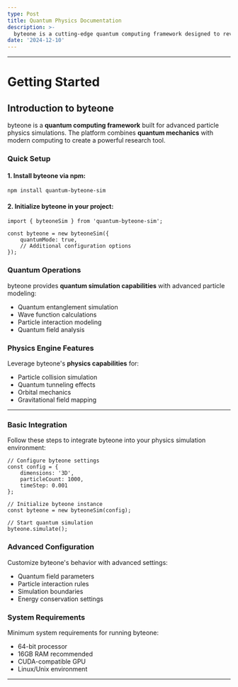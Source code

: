 ```yaml
---
type: Post
title: Quantum Physics Documentation
description: >-
  byteone is a cutting-edge quantum computing framework designed to revolutionize particle physics simulations. This documentation provides comprehensive information about byteone's capabilities, integration processes, and technical specifications.
date: '2024-12-10'
---
```


***


# Getting Started


## Introduction to byteone

byteone is a **quantum computing framework** built for advanced particle physics simulations. The platform combines **quantum mechanics** with modern computing to create a powerful research tool.

### Quick Setup

#### 1. Install byteone via npm:

```
npm install quantum-byteone-sim
```

#### 2. Initialize byteone in your project:

```
import { byteoneSim } from 'quantum-byteone-sim';

const byteone = new byteoneSim({
    quantumMode: true,
    // Additional configuration options
});
```

### Quantum Operations

byteone provides **quantum simulation capabilities** with advanced particle modeling:

*   Quantum entanglement simulation
*   Wave function calculations
*   Particle interaction modeling
*   Quantum field analysis

### Physics Engine Features

Leverage byteone's **physics capabilities** for:

*   Particle collision simulation
*   Quantum tunneling effects
*   Orbital mechanics
*   Gravitational field mapping

***

### Basic Integration

Follow these steps to integrate byteone into your physics simulation environment:

```
// Configure byteone settings
const config = {
    dimensions: '3D',
    particleCount: 1000,
    timeStep: 0.001
};

// Initialize byteone instance
const byteone = new byteoneSim(config);

// Start quantum simulation
byteone.simulate();
```

### Advanced Configuration

Customize byteone's behavior with advanced settings:

*   Quantum field parameters
*   Particle interaction rules
*   Simulation boundaries
*   Energy conservation settings

### System Requirements

Minimum system requirements for running byteone:

*   64-bit processor
*   16GB RAM recommended
*   CUDA-compatible GPU
*   Linux/Unix environment
***
